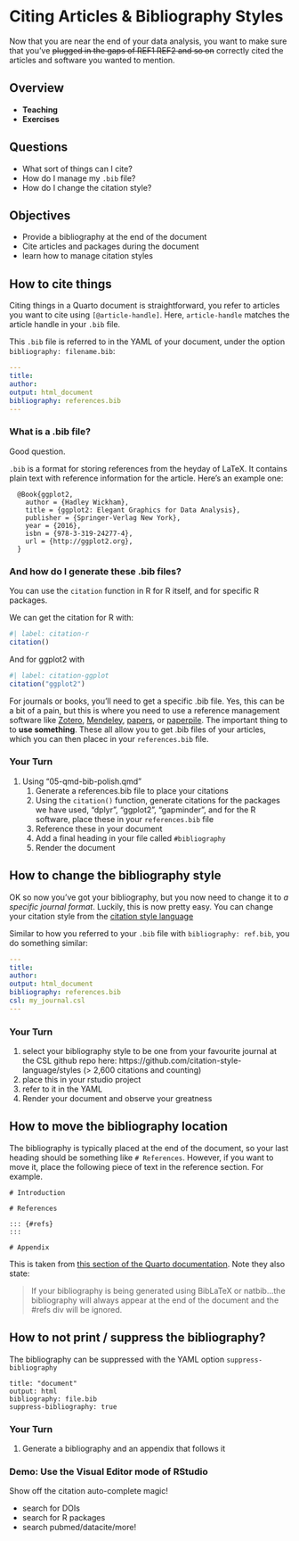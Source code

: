 # Citing Articles & Bibliography Styles

Now that you are near the end of your data analysis, you want to make sure that you've ~~plugged in the gaps of REF1 REF2 and so on~~ correctly cited the articles and software you wanted to mention.

## Overview

* **Teaching**
* **Exercises**

## Questions

* What sort of things can I cite?
* How do I manage my `.bib` file?
* How do I change the citation style?

## Objectives

* Provide a bibliography at the end of the document
* Cite articles and packages during the document
* learn how to manage citation styles

## How to cite things

Citing things in a Quarto document is straightforward, you refer to articles you want to cite using `[@article-handle]`. Here, `article-handle` matches the article handle in your `.bib` file.

This `.bib` file is referred to in the YAML of your document, under the option `bibliography: filename.bib`:

```YAML
---
title: 
author:
output: html_document
bibliography: references.bib
---
```

### What is a .bib file?

Good question. 

`.bib` is a format for storing references from the heyday of LaTeX. It contains plain text with reference information for the article. Here's an example one:

```
  @Book{ggplot2,
    author = {Hadley Wickham},
    title = {ggplot2: Elegant Graphics for Data Analysis},
    publisher = {Springer-Verlag New York},
    year = {2016},
    isbn = {978-3-319-24277-4},
    url = {http://ggplot2.org},
  }
```

### And how do I generate these .bib files?

You can use the `citation` function in R for R itself, and for specific R packages.

We can get the citation for R with:

```r
#| label: citation-r
citation()
```

And for ggplot2 with

```r
#| label: citation-ggplot
citation("ggplot2")
```

For journals or books, you'll need to get a specific .bib file. Yes, this can be a bit of a pain, but this is where you need to use a reference management software like [Zotero](https://www.zotero.org/), [Mendeley](https://www.mendeley.com/download-desktop/), [papers](https://www.papersapp.com/), or [paperpile](https://paperpile.com/). The important thing to to **use something**. These all allow you to get .bib files of your articles, which you can then placec in your `references.bib` file.
  
### Your Turn {.exercise}

1. Using "05-qmd-bib-polish.qmd"
    1. Generate a references.bib file to place your citations
    1. Using the `citation()` function, generate citations for the packages we have used, "dplyr", "ggplot2", "gapminder", and for the R software, place these in your `references.bib` file
    1. Reference these in your document
    1. Add a final heading in your file called `#bibliography`
    1. Render the document

## How to change the bibliography style

OK so now you've got your bibliography, but you now need to change it to _a specific journal format_. Luckily, this is now pretty easy. You can change your citation style from the [citation style language](https://citationstyles.org/)

Similar to how you referred to your `.bib` file with `bibliography: ref.bib`, you do something similar:

```YAML
---
title:
author:
output: html_document
bibliography: references.bib
csl: my_journal.csl
---
```

### Your Turn {.exercise}

1. select your bibliography style to be one from your favourite journal at the CSL github repo here: https://github.com/citation-style-language/styles (> 2,600 citations and counting)
1. place this in your rstudio project
1. refer to it in the YAML
1. Render your document and observe your greatness

## How to move the bibliography location

The bibliography is typically placed at the end of the document, so your last heading should be something like `# References`. However, if you want to move it, place the following piece of text in the reference section. For example.

```
# Introduction

# References

::: {#refs}
:::

# Appendix
```

This is taken from [this section of the Quarto documentation](https://quarto.org/docs/authoring/footnotes-and-citations.html#bibliography-generation). Note they also state:

> If your bibliography is being generated using BibLaTeX or natbib...the bibliography will always appear at the end of the document and the #refs div will be ignored.

## How to not print / suppress the bibliography?

The bibliography can be suppressed with the YAML option `suppress-bibliography`

```
title: "document"
output: html
bibliography: file.bib
suppress-bibliography: true
```

### Your Turn {.exercise}

1. Generate a bibliography and an appendix that follows it

### Demo: Use the Visual Editor mode of RStudio {.demo}

Show off the citation auto-complete magic!

- search for DOIs
- search for R packages
- search pubmed/datacite/more!
